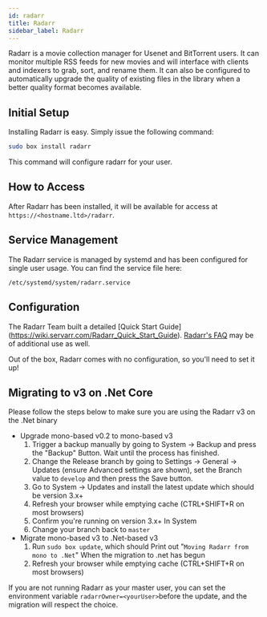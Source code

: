 ```yaml
---
id: radarr
title: Radarr
sidebar_label: Radarr
---
```


Radarr is a movie collection manager for Usenet and BitTorrent users. It can monitor multiple RSS feeds for new movies and will interface with clients and indexers to grab, sort, and rename them. 
It can also be configured to automatically upgrade the quality of existing files in the library when a better quality format becomes available.

## Initial Setup

Installing Radarr is easy. Simply issue the following command:

```bash main
sudo box install radarr
```

This command will configure radarr for your user.

## How to Access

After Radarr has been installed, it will be available for access at `https://<hostname.ltd>/radarr`.

## Service Management

The Radarr service is managed by systemd and has been configured for single user usage. You can find the service file here:

```
/etc/systemd/system/radarr.service
```


<SystemdTabs service="radarr"/>

## Configuration
The Radarr Team built a detailed [Quick Start Guide] (https://wiki.servarr.com/Radarr_Quick_Start_Guide).
[Radarr's FAQ](https://wiki.servarr.com/Radarr_FAQ) may be of additional use as well.

Out of the box, Radarr comes with no configuration, so you'll need to set it up!

## Migrating to v3 on .Net Core 

Please follow the steps below to make sure you are using the Radarr v3 on the .Net binary
- Upgrade mono-based v0.2 to mono-based v3
    1. Trigger a backup manually by going to System -> Backup and press the "Backup" Button. Wait until the process has finished.
    1. Change the Release branch by going to Settings -> General -> Updates (ensure Advanced settings are shown), set the Branch value to `develop` and then press the Save button.
    1. Go to System -> Updates and install the latest update which should be version 3.x+
    1. Refresh your browser while emptying cache (CTRL+SHIFT+R on most browsers)
    1. Confirm you're running on version 3.x+ In System
    1. Change your branch back to `master`
- Migrate mono-based v3 to .Net-based v3
    1. Run `sudo box update`, which should Print out "`Moving Radarr from mono to .Net`" When the migration to .net has begun
    1. Refresh your browser while emptying cache (CTRL+SHIFT+R on most browsers)
    
If you are not running Radarr as your master user, you can set the environment variable `radarrOwner=<yourUser>`before the update, and the migration will respect the choice.

